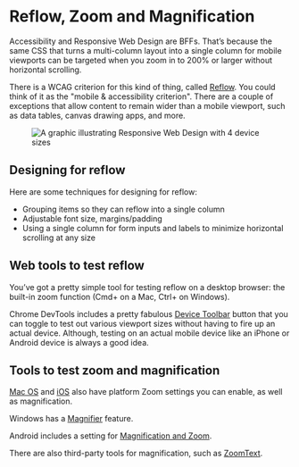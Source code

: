 # Reflow, Zoom and Magnification

Accessibility and Responsive Web Design are BFFs. That’s because the same CSS that turns a multi-column layout into a single column for mobile viewports can be targeted when you zoom in to 200% or larger without horizontal scrolling.

There is a WCAG criterion for this kind of thing, called [Reflow](https://www.w3.org/TR/WCAG22/#reflow). You could think of it as the "mobile & accessibility criterion". There are a couple of exceptions that allow content to remain wider than a mobile viewport, such as data tables, canvas drawing apps, and more.

<figure className="my-6 text-center">
    <img className="block mx-auto" src="/rwd.jpg" alt="A graphic illustrating Responsive Web Design with 4 device sizes" />
</figure>

## Designing for reflow

Here are some techniques for designing for reflow:

- Grouping items so they can reflow into a single column
- Adjustable font size, margins/padding
- Using a single column for form inputs and labels to minimize horizontal scrolling at any size

## Web tools to test reflow

You’ve got a pretty simple tool for testing reflow on a desktop browser: the built-in zoom function (Cmd+ on a Mac, Ctrl+ on Windows). 

Chrome DevTools includes a pretty fabulous [Device Toolbar](https://developer.chrome.com/docs/devtools/device-mode/) button that you can toggle to test out various viewport sizes without having to fire up an actual device. Although, testing on an actual mobile device like an iPhone or Android device is always a good idea.

## Tools to test zoom and magnification

[Mac OS](https://support.apple.com/guide/mac-help/zoom-in-and-out-on-whats-onscreen-mchl779716b8/mac) and [iOS](https://support.apple.com/guide/iphone/zoom-in-iph3e2e367e/ios) also have platform Zoom settings you can enable, as well as magnification.

Windows has a [Magnifier](https://support.microsoft.com/en-us/windows/use-magnifier-to-make-things-on-the-screen-easier-to-see-414948ba-8b1c-d3bd-8615-0e5e32204198) feature.

Android includes a setting for [Magnification and Zoom](https://support.google.com/accessibility/android/answer/6006949?hl=en).

There are also third-party tools for magnification, such as [ZoomText](https://www.freedomscientific.com/products/software/zoomtext/).
